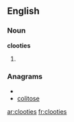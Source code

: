 ==English==

===Noun===
'''clooties'''

# {{plural of|[[clootie]]}}

===Anagrams===
* {{alphagram|ceiloost}}
* [[colitose#English|colitose]]


[[ar:clooties]]
[[fr:clooties]]